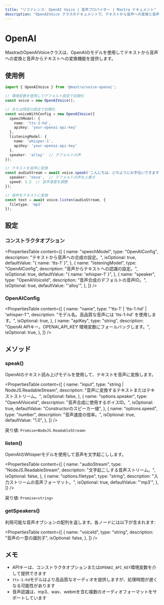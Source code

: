 ```yaml
---
title: "リファレンス: OpenAI Voice | 音声プロバイダー | Mastra ドキュメント"
description: "OpenAIVoice クラスのドキュメントで、テキストから音声への変換と音声からテキストへの変換機能を提供します。"
---
```


# OpenAI

MastraのOpenAIVoiceクラスは、OpenAIのモデルを使用してテキストから音声への変換と音声からテキストへの変換機能を提供します。

## 使用例

```typescript
import { OpenAIVoice } from '@mastra/voice-openai';

// 環境変数を使用してデフォルト設定で初期化
const voice = new OpenAIVoice();

// または特定の設定で初期化
const voiceWithConfig = new OpenAIVoice({
  speechModel: {
    name: 'tts-1-hd',
    apiKey: 'your-openai-api-key'
  },
  listeningModel: {
    name: 'whisper-1',
    apiKey: 'your-openai-api-key'
  },
  speaker: 'alloy'  // デフォルトの声
});

// テキストを音声に変換
const audioStream = await voice.speak('こんにちは、どのようにお手伝いできますか？', {
  speaker: 'nova',  // デフォルトの声を上書き
  speed: 1.2  // 音声速度を調整
});

// 音声をテキストに変換
const text = await voice.listen(audioStream, {
  filetype: 'mp3'
});
```

## 設定

### コンストラクタオプション

<PropertiesTable
  content={[
    {
      name: "speechModel",
      type: "OpenAIConfig",
      description: "テキストから音声への合成の設定。",
      isOptional: true,
      defaultValue: "{ name: 'tts-1' }",
    },
    {
      name: "listeningModel",
      type: "OpenAIConfig",
      description: "音声からテキストへの認識の設定。",
      isOptional: true,
      defaultValue: "{ name: 'whisper-1' }",
    },
    {
      name: "speaker",
      type: "OpenAIVoiceId",
      description: "音声合成のデフォルトの音声ID。",
      isOptional: true,
      defaultValue: "'alloy'",
    },
  ]}
/>

### OpenAIConfig

<PropertiesTable
  content={[
    {
      name: "name",
      type: "'tts-1' | 'tts-1-hd' | 'whisper-1'",
      description: "モデル名。高品質な音声には 'tts-1-hd' を使用します。",
      isOptional: true,
    },
    {
      name: "apiKey",
      type: "string",
      description: "OpenAI APIキー。OPENAI_API_KEY 環境変数にフォールバックします。",
      isOptional: true,
    },
  ]}
/>

## メソッド

### speak()

OpenAIのテキスト読み上げモデルを使用して、テキストを音声に変換します。

<PropertiesTable
  content={[
    {
      name: "input",
      type: "string | NodeJS.ReadableStream",
      description: "音声に変換するテキストまたはテキストストリーム。",
      isOptional: false,
    },
    {
      name: "options.speaker",
      type: "OpenAIVoiceId",
      description: "音声合成に使用するボイスID。",
      isOptional: true,
      defaultValue: "Constructorのスピーカー値",
    },
    {
      name: "options.speed",
      type: "number",
      description: "音声速度の倍率。",
      isOptional: true,
      defaultValue: "1.0",
    },
  ]}
/>

戻り値: `Promise<NodeJS.ReadableStream>`

### listen()

OpenAIのWhisperモデルを使用して音声を文字起こしします。

<PropertiesTable
  content={[
    {
      name: "audioStream",
      type: "NodeJS.ReadableStream",
      description: "文字起こしする音声ストリーム。",
      isOptional: false,
    },
    {
      name: "options.filetype",
      type: "string",
      description: "入力ストリームの音声フォーマット。",
      isOptional: true,
      defaultValue: "'mp3'",
    },
  ]}
/>

戻り値: `Promise<string>`

### getSpeakers()

利用可能な音声オプションの配列を返します。各ノードには以下が含まれます:

<PropertiesTable
  content={[
    {
      name: "voiceId",
      type: "string",
      description: "音声の一意の識別子",
      isOptional: false,
    },
  ]}
/>

## メモ

- APIキーは、コンストラクタオプションまたは`OPENAI_API_KEY`環境変数を介して提供できます
- `tts-1-hd`モデルはより高品質なオーディオを提供しますが、処理時間が遅くなる可能性があります
- 音声認識は、mp3、wav、webmを含む複数のオーディオフォーマットをサポートしています
